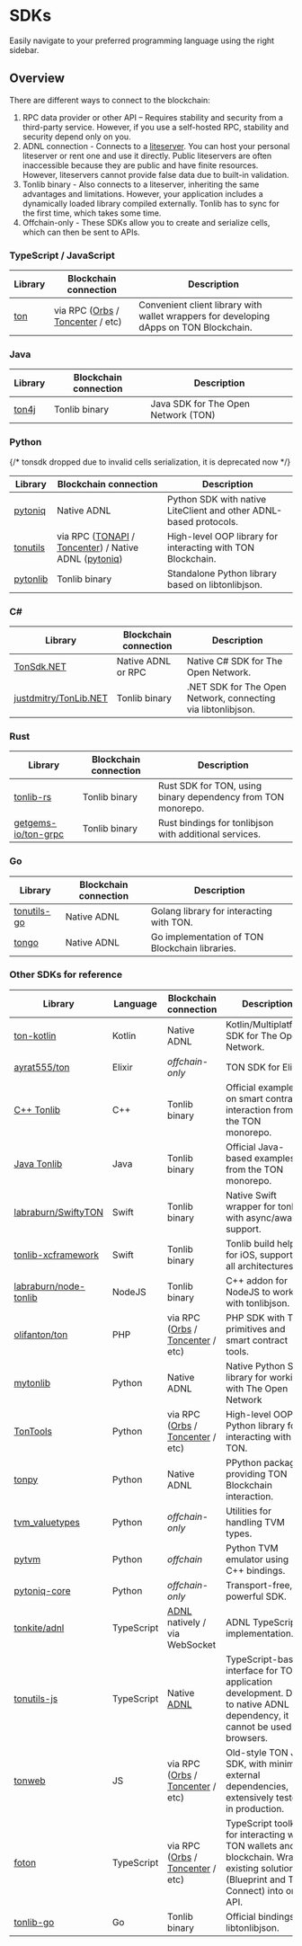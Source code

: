 
# SDKs

Easily navigate to your preferred programming language using the right sidebar.

## Overview

There are different ways to connect to the blockchain:

1. RPC data provider or other API – Requires stability and security from a third-party service. However, if you use a self-hosted RPC, stability and security depend only on you.
2. ADNL connection - Connects to a [liteserver](/v3/guidelines/nodes/running-nodes/liteserver-node). You can host your personal liteserver or rent one and use it directly. Public liteservers are often inaccessible because they are public and have finite resources. However, liteservers cannot provide false data due to built-in validation.
3. Tonlib binary - Also connects to a liteserver, inheriting the same advantages and limitations. However, your application includes a dynamically loaded library compiled externally. Tonlib has to sync for the first time, which takes some time.
4. Offchain-only - These SDKs allow you to create and serialize cells, which can then be sent to APIs.

### TypeScript / JavaScript

| Library                               | Blockchain connection                                                                                 | Description                                                                            |
| ------------------------------------- | ----------------------------------------------------------------------------------------------------- | -------------------------------------------------------------------------------------- |
| [ton](https://github.com/ton-org/ton) | via RPC ([Orbs](https://www.orbs.com/ton-access/) / [Toncenter](https://toncenter.com/api/v2/) / etc) | Convenient client library with wallet wrappers for developing dApps on TON Blockchain. |

### Java

| Library                                    | Blockchain connection | Description                         |
| ------------------------------------------ | --------------------- | ----------------------------------- |
| [ton4j](https://github.com/neodix42/ton4j) | Tonlib binary         | Java SDK for The Open Network (TON) |

### Python

{/* tonsdk dropped due to invalid cells serialization, it is deprecated now */}

| Library                                           | Blockchain connection                                                                                                                                    | Description                                                       |
| ------------------------------------------------- | -------------------------------------------------------------------------------------------------------------------------------------------------------- | ----------------------------------------------------------------- |
| [pytoniq](https://github.com/yungwine/pytoniq)    | Native ADNL                                                                                                                                              | Python SDK with native LiteClient and other ADNL-based protocols. |
| [tonutils](https://github.com/nessshon/tonutils)  | via RPC ([TONAPI](https://tonapi.io/api-v2) / [Toncenter](https://toncenter.com/api/v3/)) / Native ADNL ([pytoniq](https://github.com/yungwine/pytoniq)) | High-level OOP library for interacting with TON Blockchain.       |
| [pytonlib](https://github.com/toncenter/pytonlib) | Tonlib binary                                                                                                                                            | Standalone Python library based on libtonlibjson.                 |

### C#

| Library                                                           | Blockchain connection | Description                                                  |
| ----------------------------------------------------------------- | --------------------- | ------------------------------------------------------------ |
| [TonSdk.NET](https://github.com/continuation-team/TonSdk.NET)     | Native ADNL or RPC    | Native C# SDK for The Open Network.                          |
| [justdmitry/TonLib.NET](https://github.com/justdmitry/TonLib.NET) | Tonlib binary         | .NET SDK for The Open Network, connecting via libtonlibjson. |

### Rust

| Library                                                       | Blockchain connection | Description                                                  |
| ------------------------------------------------------------- | --------------------- | ------------------------------------------------------------ |
| [tonlib-rs](https://github.com/ston-fi/tonlib-rs)             | Tonlib binary         | Rust SDK for TON, using binary dependency from TON monorepo. |
| [getgems-io/ton-grpc](https://github.com/getgems-io/ton-grpc) | Tonlib binary         | Rust bindings for tonlibjson with additional services.       |

### Go

| Library                                                  | Blockchain connection | Description                                    |
| -------------------------------------------------------- | --------------------- | ---------------------------------------------- |
| [tonutils-go](https://github.com/xssnick/tonutils-go)    | Native ADNL           | Golang library for interacting with TON.       |
| [tongo](https://github.com/tonkeeper/tongo)              | Native ADNL           | Go implementation of TON Blockchain libraries. |


### Other SDKs for reference

| Library                                                                     | Language   | Blockchain connection                                                                                 | Description                                                                                                                            |
| --------------------------------------------------------------------------- | ---------- | ----------------------------------------------------------------------------------------------------- | -------------------------------------------------------------------------------------------------------------------------------------- |
| [ton-kotlin](https://github.com/ton-community/ton-kotlin)                   | Kotlin     | Native ADNL                                                                                           | Kotlin/Multiplatform SDK for The Open Network.                                                                                         |
| [ayrat555/ton](https://github.com/ayrat555/ton)                             | Elixir     | _offchain-only_                                                                                       | TON SDK for Elixir.                                                                                                                    |
| [C++ Tonlib](https://github.com/ton-blockchain/ton/tree/master/example/cpp) | C++        | Tonlib binary                                                                                         | Official examples on smart contract interaction from the TON monorepo.                                                                 |
| [Java Tonlib](https://github.com/ton-blockchain/tonlib-java)                | Java       | Tonlib binary                                                                                         | Official Java-based examples from the TON monorepo.                                                                                    |
| [labraburn/SwiftyTON](https://github.com/labraburn/SwiftyTON)               | Swift      | Tonlib binary                                                                                         | Native Swift wrapper for tonlib with async/await support.                                                                              |
| [tonlib-xcframework](https://github.com/labraburn/tonlib-xcframework)       | Swift      | Tonlib binary                                                                                         | Tonlib build helper for iOS, supporting all architectures.                                                                             |
| [labraburn/node-tonlib](https://github.com/labraburn/node-tonlib)           | NodeJS     | Tonlib binary                                                                                         | C++ addon for NodeJS to work with tonlibjson.                                                                                          |
| [olifanton/ton](https://github.com/olifanton/ton)                           | PHP        | via RPC ([Orbs](https://www.orbs.com/ton-access/) / [Toncenter](https://toncenter.com/api/v2/) / etc) | PHP SDK with TON primitives and smart contract tools.                                                                                  |
| [mytonlib](https://github.com/igroman787/mytonlib)                          | Python     | Native ADNL                                                                                           | Native Python SDK library for working with The Open Network                                                                            |
| [TonTools](https://github.com/yungwine/TonTools)                            | Python     | via RPC ([Orbs](https://www.orbs.com/ton-access/) / [Toncenter](https://toncenter.com/api/v2/) / etc) | High-level OOP Python library for interacting with TON.                                                                                |
| [tonpy](https://github.com/disintar/tonpy)                                  | Python     | Native ADNL                                                                                           | PPython package providing TON Blockchain interaction.                                                                                  |
| [tvm_valuetypes](https://github.com/toncenter/tvm_valuetypes)               | Python     | _offchain-only_                                                                                       | Utilities for handling TVM types.                                                                                                      |
| [pytvm](https://github.com/yungwine/pytvm)                                  | Python     | _offchain_                                                                                            | Python TVM emulator using C++ bindings.                                                                                                |
| [pytoniq-core](https://github.com/yungwine/pytoniq-core)                    | Python     | _offchain-only_                                                                                       | Transport-free, powerful SDK.                                                                                                          |
| [tonkite/adnl](https://github.com/tonkite/adnl)                             | TypeScript | [ADNL](/v3/documentation/network/protocols/adnl/adnl-tcp) natively / via WebSocket                    | ADNL TypeScript implementation.                                                                                                        |
| [tonutils-js](https://github.com/thekiba/tonutils)                          | TypeScript | Native [ADNL](/v3/documentation/network/protocols/adnl/adnl-tcp)                                      | TypeScript-based interface for TON application development. Due to native ADNL dependency, it cannot be used in browsers.              |
| [tonweb](https://github.com/toncenter/tonweb)                               | JS         | via RPC ([Orbs](https://www.orbs.com/ton-access/) / [Toncenter](https://toncenter.com/api/v2/) / etc) | Old-style TON JS SDK, with minimal external dependencies, extensively tested in production.                                            |
| [foton](https://foton.sh/)                                                  | TypeScript | via RPC ([Orbs](https://www.orbs.com/ton-access/) / [Toncenter](https://toncenter.com/api/v2/) / etc) | TypeScript toolkit for interacting with TON wallets and blockchain. Wraps existing solutions (Blueprint and TON Connect) into one API. |
| [tonlib-go](https://github.com/ton-blockchain/tonlib-go)                    | Go         | Tonlib binary                                                                                         | Official bindings for libtonlibjson.                                                                                                   |


<Feedback />

